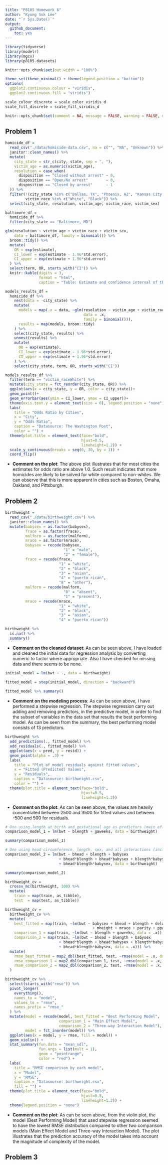 ```yaml
---
title: "P8105 Homework 6"
author: "Kyung Suk Lee"
date: "`r Sys.Date()`"
output: 
  github_document:
    toc: yes
---
```


```r
library(tidyverse)
library(modelr)
library(mgcv)
library(p8105.datasets)

knitr::opts_chunk$set(out.width = "100%")

theme_set(theme_minimal() + theme(legend.position = "bottom"))
options(
  ggplot2.continuous.colour = "viridis",
  ggplot2.continuous.fill = "viridis")

scale_colour_discrete = scale_color_viridis_d
scale_fill_discrete = scale_fill_viridis_d

knitr::opts_chunk$set(comment = NA, message = FALSE, warning = FALSE, echo = TRUE)
```

## Problem 1

```r
homicide_df = 
  read_csv("./data/homicide-data.csv", na = c("", "NA", "Unknown")) %>%
  janitor::clean_names() %>% 
  mutate(
    city_state = str_c(city, state, sep = ", "),
    victim_age = as.numeric(victim_age),
    resolution = case_when(
      disposition == "Closed without arrest" ~ 0,
      disposition == "Open/No arrest"        ~ 0,
      disposition == "Closed by arrest"      ~ 1
  )) %>% 
  filter(!(city_state %in% c("Dallas, TX", "Phoenix, AZ", "Kansas City, MO", "Tulsa, AL")),
         victim_race %in% c("White", "Black")) %>% 
  select(city_state, resolution, victim_age, victim_race, victim_sex)
```

```r
baltimore_df = 
  homicide_df %>% 
  filter(city_state == "Baltimore, MD")

glm(resolution ~ victim_age + victim_race + victim_sex,
    data = baltimore_df, family = binomial()) %>% 
  broom::tidy() %>% 
  mutate(
    OR = exp(estimate),
    CI_lower = exp(estimate - 1.96*std.error),
    CI_upper = exp(estimate + 1.96*std.error)
  ) %>% 
  select(term, OR, starts_with("CI")) %>% 
  knitr::kable(digits = 3,
               format = "html",
               caption = "Table: Estimate and confidence interval of the adjusted odds ratio")
```

```r
models_results_df = 
  homicide_df %>% 
    nest(data = -city_state) %>% 
    mutate(
      models = map(.x = data, ~glm(resolution ~ victim_age + victim_race + victim_sex,
                                   data = .x,
                                   family = binomial())),
      results = map(models, broom::tidy)
    ) %>% 
    select(city_state, results) %>% 
    unnest(results) %>% 
    mutate(
      OR = exp(estimate),
      CI_lower = exp(estimate - 1.96*std.error),
      CI_upper = exp(estimate + 1.96*std.error)
    ) %>% 
    select(city_state, term, OR, starts_with("CI"))
```

```r
models_results_df %>% 
  filter(term == "victim_raceWhite") %>% 
  mutate(city_state = fct_reorder(city_state, OR)) %>% 
  ggplot(aes(x = city_state, y = OR, color = city_state))+
  geom_point()+
  geom_errorbar(aes(ymin = CI_lower, ymax = CI_upper))+
  theme(axis.text.y = element_text(size = 6), legend.position = "none") +
  labs(
    title = "Odds Ratio by Cities",
    x = "City",
    y = "Odds Ratio",
    caption = "Datasource: The Washington Post",
    color = "") +
  theme(plot.title = element_text(face="bold",
                                  hjust=0.5,
                                  lineheight=1.2)) +
  scale_y_continuous(breaks = seq(0, 30, by = 1)) +
  coord_flip()
```

* **Comment on the plot**: The above plot illustrates that for most cities the estimates for odds ratio are above 1.0. Such result indicates that more homicides are likely to be solved for white compared to non-whites. We can observe that this is more apparent in cities such as Boston, Omaha, Oakland, and Pittsburgh.

## Problem 2

```r
birthweight = 
  read_csv("./data/birthweight.csv") %>% 
  janitor::clean_names() %>% 
  mutate(babysex = as.factor(babysex),
         frace = as.factor(frace),
         malform = as.factor(malform),
         mrace = as.factor(mrace),
         babysex = recode(babysex, 
                          "1" = "male", 
                          "2" = "female"),
         frace = recode(frace, 
                        "1" = "white", 
                        "2" = "black", 
                        "3" = "asian", 
                        "4" = "puerto rican", 
                        "8" = "other"),
         malform = recode(malform, 
                          "0" = "absent", 
                          "1" = "present"),
         mrace = recode(mrace, 
                        "1" = "white", 
                        "2" = "black", 
                        "3" = "asian", 
                        "4" = "puerto rican"))

birthweight %>% 
  is.na() %>% 
  summary()
```

* **Comment on the cleaned dataset**: As can be seen above, I have loaded and cleaned the initial data for regression analysis by converting numeric to factor where appropriate. Also I have checked for missing data and there seems to be none.

```r
initial_model = lm(bwt ~ ., data = birthweight)

fitted_model = step(initial_model, direction = "backward")
  
fitted_model %>% summary()
```

* **Comment on the modeling process**: As can be seen above, I have performed a stepwise regression. The stepwise regression carry out adding and removing predictors, in the predictive model, in order to find the subset of variables in the data set that results the best performing model. As can be seen from the summary, the best performing model consists of 13 predictors.

```r
birthweight %>% 
  add_predictions(., fitted_model) %>% 
  add_residuals(., fitted_model) %>%
  ggplot(aes(x = pred, y = resid)) +
  geom_point(alpha = .3) +
  labs(
    title = "Plot of model residuals against fitted values",
    x = "Fitted (Predicted) Values",
    y = "Residuals",
    caption = "Datasource: birthweight.csv",
    color = "") +
  theme(plot.title = element_text(face="bold",
                                  hjust=0.5,
                                  lineheight=1.2))
```

* **Comment on the plot**: As can be seen above, the values are heavily concentrated between 2500 and 3500 for fitted values and between -500 and 500 for residuals.

```r
# One using length at birth and gestational age as predictors (main effects only)
comparison_model_1 = lm(bwt ~ blength + gaweeks, data = birthweight)

summary(comparison_model_1)

# One using head circumference, length, sex, and all interactions (including the three-way interaction)
comparison_model_2 = lm(bwt ~ bhead + blength + babysex
                        + bhead*blength + bhead*babysex + blength*babysex
                        + bhead*blength*babysex, data = birthweight)

summary(comparison_model_2)
```

```r
birthweight_cv = 
  crossv_mc(birthweight, 100) %>% 
  mutate(
    train = map(train, as_tibble),
    test  = map(test, as_tibble))

birthweight_cv = 
  birthweight_cv %>% 
  mutate(
    best_fitted = map(train, ~lm(bwt ~ babysex + bhead + blength + delwt + fincome + gaweeks 
                                       + mheight + mrace + parity + ppwt + smoken, data = .x)),
    comparison_1 = map(train, ~lm(bwt ~ blength + gaweeks, data = .x)),
    comparison_2 = map(train, ~lm(bwt ~ bhead + blength + babysex 
                        + bhead*blength + bhead*babysex + blength*babysex 
                        + bhead*blength*babysex, data = .x))) %>%
  mutate(
    rmse_best_fitted = map2_dbl(best_fitted, test, ~rmse(model = .x, data = .y)),
    rmse_comparison_1 = map2_dbl(comparison_1, test, ~rmse(model = .x, data = .y)),
    rmse_comparison_2 = map2_dbl(comparison_2, test, ~rmse(model = .x, data = .y))
  )
```

```r
birthweight_cv %>% 
  select(starts_with("rmse")) %>% 
  pivot_longer(
    everything(),
    names_to = "model",
    values_to = "rmse",
    names_prefix = "rmse_"
  ) %>% 
  mutate(model = recode(model, best_fitted = "Best Performing Model", 
                        comparison_1 = "Main Effect Model",
                        comparison_2 = "Three-way Interaction Model"),
         model = fct_inorder(model)) %>% 
  ggplot(aes(x = model, y = rmse, fill = model)) + 
  geom_violin() +
  stat_summary(fun.data = "mean_sdl",
               fun.args = list(mult = 1), 
               geom = "pointrange", 
               color = "red") +
  labs(
    title = "RMSE comparison by each model",
    x = "Model",
    y = "RMSE",
    caption = "Datasource: birthweight.csv",
    fill = "") +
  theme(plot.title = element_text(face="bold",
                                  hjust=0.5,
                                  lineheight=1.2)) +
  theme(legend.position = "none")
```

* **Comment on the plot**: As can be seen above, from the violin plot, the model (Best Performing Model) that used stepwise regression seemed to have the lowest RMSE distribution compared to other two comparison models (Main Effect Model and Three-way Interaction Model). The plot illustrates that the prediction accuracy of the model takes into account the magnitude of complexity of the model.

## Problem 3

























